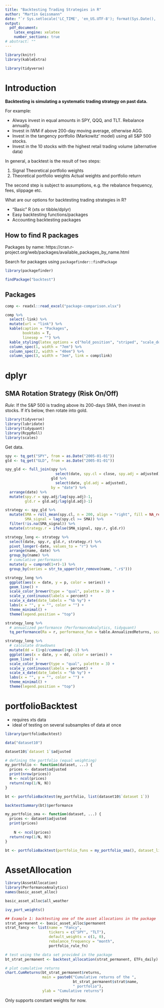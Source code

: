 ```yaml
---
title: "Backtesting Trading Strategies in R"
author: "Martin Geissmann"
date: "`r Sys.setlocale('LC_TIME', 'en_US.UTF-8'); format(Sys.Date(), '%d %b %Y')`"
output: 
  pdf_document:
    latex_engine: xelatex
    number_sections: true
# abstract: ""
---
```


```r
library(knitr)
library(kableExtra)

library(tidyverse)
```

# Introduction

**Backtesting is simulating a systematic trading strategy on past data.**

For example:

* Always invest in equal amounts in SPY, QQQ, and TLT. Rebalance annually.
* Invest in IWM if above 200-day moving average, otherwise AGG.
* Invest in the tangency portfolio (Markowitz' model) using all S&P 500 stocks.
* Invest in the 10 stocks with the highest retail trading volume (alternative data)

In general, a backtest is the result of two steps:

1. Signal \rightarrow Theoretical portfolio weights
2. Theoretical portfolio weights \rightarrow Actual weights and portfolio return 

The second step is subject to assumptions, e.g. the rebalance frequency, fees, slippage etc.

What are our options for backtesting trading strategies in R?

* "Basic" R (xts or tibble/dplyr)
* Easy backtesting functions/packages
* Accounting backtesting packages

## How to find R packages

Packages by name: https://cran.r-project.org/web/packages/available_packages_by_name.html

Search for packages using `packagefinder::findPackage`

```r
library(packagefinder)

findPackage("backtest")
```

## Packages

```r
comp <- readxl::read_excel("package-comparison.xlsx")

comp %>% 
  select(-link) %>% 
  mutate(url = "link") %>% 
  kable(caption = "Packages",
        booktabs = T, 
        linesep = "") %>% 
  kable_styling(latex_options = c("hold_position", "striped", "scale_down")) %>% 
  column_spec(1, width = "7em") %>% 
  column_spec(2, width = "40em") %>% 
  column_spec(3, width = "3em", link = comp$link)
```

# dplyr

## SMA Rotation Strategy (Risk On/Off)

*Rule*: If the S&P 500 is trading above its 200-days SMA, then invest in stocks. If it's below, then rotate into gold.

```r
library(tidyverse)
library(lubridate)
library(tidyquant)
library(RcppRoll)
library(scales)
```

Get data.

```r
spy <- tq_get("SPY", from = as.Date("2005-01-01"))
gld <- tq_get("GLD", from = as.Date("2005-01-01"))
```

```r
spy_gld <- full_join(spy %>% 
                       select(date, spy.cl = close, spy.adj = adjusted),
                     gld %>% 
                       select(date, gld.adj = adjusted),
                     by = "date") %>% 
  arrange(date) %>% 
  mutate(spy.r = spy.adj/lag(spy.adj)-1,
         gld.r = gld.adj/lag(gld.adj)-1)
```

```r
strategy <- spy_gld %>% 
  mutate(SMA = roll_mean(spy.cl, n = 200, align = "right", fill = NA_real_),
         SMA_signal = lag(spy.cl >= SMA)) %>% 
  filter(!is.na(SMA_signal)) %>% 
  mutate(strategy.r = ifelse(SMA_signal, spy.r, gld.r))
```

```r
strategy_long <- strategy %>% 
  select(date, spy.r, gld.r, strategy.r) %>% 
  pivot_longer(-date, values_to = "r") %>% 
  arrange(name, date) %>% 
  group_by(name) %>% 
  # cumulative performance
  mutate(p = cumprod(1+r)-1) %>% 
  group_by(series = str_to_upper(str_remove(name, ".r$")))
```

```r
strategy_long %>% 
  ggplot(aes(x = date, y = p, color = series)) +
  geom_line() +
  scale_color_brewer(type = "qual", palette = 3) +
  scale_y_continuous(labels = percent) +
  scale_x_date(date_labels = "%b %y") +
  labs(x = "", y = "", color = "") +
  theme_minimal() +
  theme(legend.position = "top")
```

```r
strategy_long %>% 
  # annualized performance (PerformanceAnalytics, tidyquant)
  tq_performance(Ra = r, performance_fun = table.AnnualizedReturns, scale = 252)
```

```r
strategy_long %>% 
  # calculate drawdowns
  mutate(dd = (1+p)/cummax(1+p)-1) %>% 
  ggplot(aes(x = date, y = dd, color = series)) +
  geom_line() +
  scale_color_brewer(type = "qual", palette = 3) +
  scale_y_continuous(labels = percent) +
  scale_x_date(date_labels = "%b %y") +
  labs(x = "", y = "", color = "") +
  theme_minimal() +
  theme(legend.position = "top")
```

# portfolioBacktest

- requires xts data
- ideal of testing on several subsamples of data at once

```r
library(portfolioBacktest)

data("dataset10")

dataset10$`dataset 1`$adjusted

# defining the portfolio (equal weighting)
my_portfolio <- function(dataset, ...) {
  prices <- dataset$adjusted
  print(nrow(prices))
  N <- ncol(prices)
  return(rep(1/N, N))
}

bt <- portfolioBacktest(my_portfolio, list(dataset10$`dataset 1`))

backtestSummary(bt)$performance

my_portfolio_sma <- function(dataset, ...) {
  prices <- dataset$adjusted
  print(prices)
  
    N <- ncol(prices)
  return(rep(1/N, N))
}

bt <- portfolioBacktest(portfolio_funs = my_portfolio_sma(), dataset_list = dataset10)

```

# AssetAllocation

```r
library(AssetAllocation)
library(PerformanceAnalytics)
names(basic_asset_alloc)
```

```r
basic_asset_alloc$all_weather

ivy_port_weights()
```

```r
## Example 1: backtesting one of the asset allocations in the package
strat_permanent <- basic_asset_alloc$permanent
strat_fancy <- list(name = "Fancy",
                    tickers = c("SPY", "TLT"),
                    default_weights = c(1, 0),
                    rebalance_frequency = "month",
                    portfolio_rule_fn)

# test using the data set provided in the package
bt_strat_permanent <- backtest_allocation(strat_permanent, ETFs_daily)

# plot cumulative returns
chart.CumReturns(bt_strat_permanent$returns,
                 main = paste0("Cumulative returns of the ",
                               bt_strat_permanent$strat$name,
                               " portfolio"),
                 ylab = "Cumulative returns")
```

Only supports constant weights for now.
